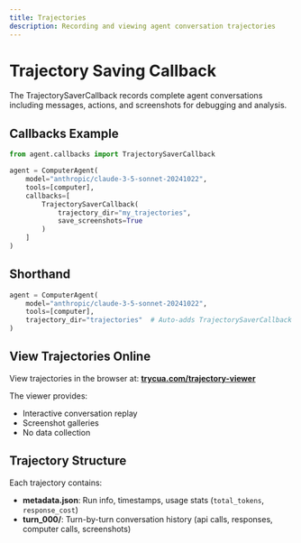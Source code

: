 ```yaml
---
title: Trajectories
description: Recording and viewing agent conversation trajectories
---
```


# Trajectory Saving Callback

The TrajectorySaverCallback records complete agent conversations including messages, actions, and screenshots for debugging and analysis.

## Callbacks Example

```python
from agent.callbacks import TrajectorySaverCallback

agent = ComputerAgent(
    model="anthropic/claude-3-5-sonnet-20241022",
    tools=[computer],
    callbacks=[
        TrajectorySaverCallback(
            trajectory_dir="my_trajectories",
            save_screenshots=True
        )
    ]
)
```

## Shorthand

```python
agent = ComputerAgent(
    model="anthropic/claude-3-5-sonnet-20241022",
    tools=[computer],
    trajectory_dir="trajectories"  # Auto-adds TrajectorySaverCallback
)
```

## View Trajectories Online

View trajectories in the browser at:
**[trycua.com/trajectory-viewer](http://trycua.com/trajectory-viewer)**

The viewer provides:
- Interactive conversation replay
- Screenshot galleries
- No data collection

## Trajectory Structure

Each trajectory contains:
- **metadata.json**: Run info, timestamps, usage stats (`total_tokens`, `response_cost`)
- **turn_000/**: Turn-by-turn conversation history (api calls, responses, computer calls, screenshots)
